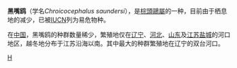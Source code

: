 {{Speciesbox 
| genus = Chroicocephalus
| species = saundersi
| image = Saunders's Gull - Hong Kong 2.jpg
| image_caption = 夏季外觀
| image2 = Saunders's Gull - Hong Kong 7.jpg
| image2_caption = 冬季外觀<br>皆攝於米埔濕地,[[香港|香港]]
| status = VU
| status_system = IUCN3.1
| status_ref = <ref name=IUCN>{{IUCN2013.1 |assessor=BirdLife International |year=2012 |id=22694436 |title=Larus saundersi |downloaded=2013-12-11 }}</ref>
| authority = (Swinhoe, 1871)
| synonyms = ''Larus saundersi''<br>
''Saundersilarus saundersi''
}}

'''黑嘴鸥'''（学名''Chroicocephalus saundersi''），是[[棕頭鷗屬|棕頭鷗屬]]的一种，目前由于栖息地的减少，已被[[IUCN|IUCN]]列为易危物种。

在[[中国|中国]]，黑嘴鸥的种群数量稀少，繁殖地仅在[[辽宁|辽宁]]、[[河北|河北]]、[[山东|山东]]及[[江苏|江苏]][[盐城|盐城]]的河口地区，越冬地分布于江苏沿海以南。其中最大的种群繁殖地在辽宁的双台河口。
{{Taxonbar|from=Q1070365}}

[[Category:鸥属|H]]